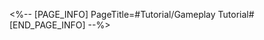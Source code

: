<%-- [PAGE_INFO]
PageTitle=#Tutorial/Gameplay Tutorial#
[END_PAGE_INFO] --%>
{{Tutorial
|sort      = 995601
|title     = Gameplay Tutorial
|subtitle  = 
|type      = 
|about     = 
|image1    = Tutorial Gameplay Tutorial 1.png{{subst:void|<!--$UPLOAD:<<SpriteOutput/TutorialPic/TutorialPage_995601.png>-<Tutorial Gameplay Tutorial 1.png>-<Tutorial Files>>-->}}
|text1     = After the Exhibition Day starts, {{Color|h|nobold=1|Guest Occurrences}} will appear periodically.<br />Completing Guest Occurrences will {{Color|h|nobold=1|advance}} the {{Color|h|nobold=1|Exhibition Day}}.
|image2    = Tutorial Gameplay Tutorial 2.png{{subst:void|<!--$UPLOAD:<<SpriteOutput/TutorialPic/TutorialPage_995602.png>-<Tutorial Gameplay Tutorial 2.png>-<Tutorial Files>>-->}}
|text2     = Each guest will {{Color|h|nobold=1|share a story}}. Finishing the Occurrence grants lots of {{Color|h|nobold=1|Exhibition rewards}}!
|image3    = Tutorial Gameplay Tutorial 3.png{{subst:void|<!--$UPLOAD:<<SpriteOutput/TutorialPic/TutorialPage_995603.png>-<Tutorial Gameplay Tutorial 3.png>-<Tutorial Files>>-->}}
|text3     = When you {{Color|h|nobold=1|increase revenue per second}}, you {{Color|h|nobold=1|can also increase}} the {{Color|h|nobold=1|amount of coins rewarded}} by Guest Occurrences.
}}